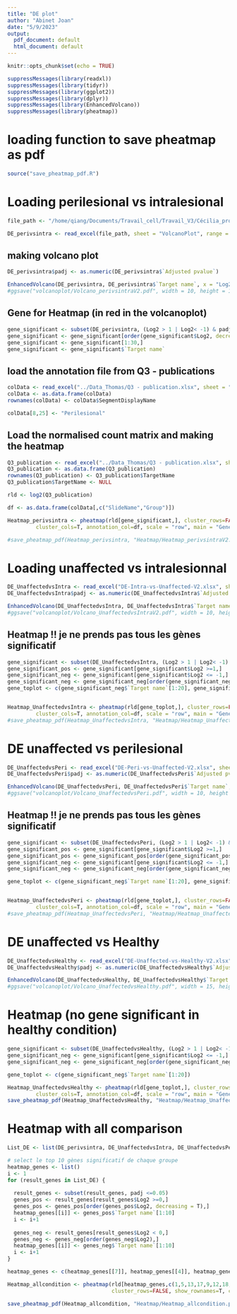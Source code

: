 ```yaml
---
title: "DE plot"
author: "Abinet Joan"
date: "5/9/2023"
output:
  pdf_document: default
  html_document: default
---
```


```r
knitr::opts_chunk$set(echo = TRUE)
```


```r
suppressMessages(library(readxl))
suppressMessages(library(tidyr))
suppressMessages(library(ggplot2))
suppressMessages(library(dplyr))
suppressMessages(library(EnhancedVolcano))
suppressMessages(library(pheatmap))
```

# loading function to save pheatmap as pdf
```r
source("save_pheatmap_pdf.R")
```

# Loading perilesional vs intralesional
```r
file_path <- "/home/qiang/Documents/Travail_cell/Travail_V3/Cécilia_project_2/spatial_transcriptomic/Position_analysis/DE_Intra-vs-Peri-V2.xlsx"

DE_perivsintra <- read_excel(file_path, sheet = "VolcanoPlot", range = "C7:H19969")
```

## making volcano plot
```r
DE_perivsintra$padj <- as.numeric(DE_perivsintra$`Adjusted pvalue`)

EnhancedVolcano(DE_perivsintra, DE_perivsintra$`Target name`, x = "Log2", y = "padj", title= "DE-perilesional vs intralesional", FCcutoff = 1, pCutoff = 0.05, labSize = 0.1, ylim = c(0,4), xlim = c(-5.5,3), gridlines.major= F, gridlines.minor = F)
#ggsave("volcanoplot/Volcano_perivsintraV2.pdf", width = 10, height = 10)
```
## Gene for Heatmap (in red in the volcanoplot)
```r
gene_significant <- subset(DE_perivsintra, (Log2 > 1 | Log2< -1) & padj <=0.05)
gene_significant <- gene_significant[order(gene_significant$Log2, decreasing = F),]
gene_significant <- gene_significant[1:30,]
gene_significant <- gene_significant$`Target name`
```

## load the annotation file from Q3 - publications
```r
colData <- read_excel("../Data_Thomas/Q3 - publication.xlsx", sheet = "SegmentProperties")
colData <- as.data.frame(colData)
rownames(colData) <- colData$SegmentDisplayName

colData[8,25] <- "Perilesional"
```


## Load the normalised count matrix and making the heatmap
```r
Q3_publication <- read_excel("../Data_Thomas/Q3 - publication.xlsx", sheet = "TargetCountMatrix")
Q3_publication <- as.data.frame(Q3_publication)
rownames(Q3_publication) <- Q3_publication$TargetName
Q3_publication$TargetName <- NULL

rld <- log2(Q3_publication)

df <- as.data.frame(colData[,c("SlideName","Group")])

Heatmap_perivsintra <- pheatmap(rld[gene_significant,], cluster_rows=FALSE, show_rownames=T,
         cluster_cols=T, annotation_col=df, scale = "row", main = "Genes differentially expressed in Perilesional over intralesionnal" )

#save_pheatmap_pdf(Heatmap_perivsintra, "Heatmap/Heatmap_perivsintraV2.pdf", width = 10, height = 10)
```


# Loading unaffected vs intralesionnal
```r
DE_UnaffectedvsIntra <- read_excel("DE-Intra-vs-Unaffected-V2.xlsx", sheet = "VolcanoPlot", range = "C7:H19969")
DE_UnaffectedvsIntra$padj <- as.numeric(DE_UnaffectedvsIntra$`Adjusted pvalue`)

EnhancedVolcano(DE_UnaffectedvsIntra, DE_UnaffectedvsIntra$`Target name`, x = "Log2", y = "padj", title= "DE-unaffected vs intralesionnal", FCcutoff = 1, pCutoff = 0.05, labSize = 0.1, ylim = c(0,4), xlim = c(-5.5,3), gridlines.major= F, gridlines.minor = F)
#ggsave("volcanoplot/Volcano_UnaffectedvsIntraV2.pdf", width = 10, height = 10)
```
## Heatmap !! je ne prends pas tous les gènes significatif
```r
gene_significant <- subset(DE_UnaffectedvsIntra, (Log2 > 1 | Log2< -1) & padj <=0.05)
gene_significant_pos <- gene_significant[gene_significant$Log2 >=1,]
gene_significant_neg <- gene_significant[gene_significant$Log2 <= -1,]
gene_significant_neg <- gene_significant_neg[order(gene_significant_neg$Log2),]
gene_toplot <- c(gene_significant_neg$`Target name`[1:20], gene_significant_pos$`Target name`)


Heatmap_UnaffectedvsIntra <- pheatmap(rld[gene_toplot,], cluster_rows=FALSE, show_rownames=T,
         cluster_cols=T, annotation_col=df, scale = "row", main = "Genes differentially expressed in unaffected over intralesionnal" )
#save_pheatmap_pdf(Heatmap_UnaffectedvsIntra, "Heatmap/Heatmap_UnaffectedvsIntra.pdf", width = 10, height = 10)
```



# DE unaffected vs perilesional
```r
DE_UnaffectedvsPeri <- read_excel("DE-Peri-vs-Unaffected-V2.xlsx", sheet = "VolcanoPlot", range = "C7:H19969")
DE_UnaffectedvsPeri$padj <- as.numeric(DE_UnaffectedvsPeri$`Adjusted pvalue`)

EnhancedVolcano(DE_UnaffectedvsPeri, DE_UnaffectedvsPeri$`Target name`, x = "Log2", y = "padj", title= "DE-unaffected vs perilesional", FCcutoff = 1, pCutoff = 0.05, labSize = 0.1, ylim = c(0,4), xlim = c(-5.5,3), gridlines.major= F, gridlines.minor = F)
#ggsave("volcanoplot/Volcano_UnaffectedvsPeri.pdf", width = 10, height = 10)
```

## Heatmap !! je ne prends pas tous les gènes significatif
```r
gene_significant <- subset(DE_UnaffectedvsPeri, (Log2 > 1 | Log2< -1) & padj <=0.05)
gene_significant_pos <- gene_significant[gene_significant$Log2 >=1,]
gene_significant_pos <- gene_significant_pos[order(gene_significant_pos$Log2, decreasing = T),]
gene_significant_neg <- gene_significant[gene_significant$Log2 <= -1,]
gene_significant_neg <- gene_significant_neg[order(gene_significant_neg$Log2),]

gene_toplot <- c(gene_significant_neg$`Target name`[1:20], gene_significant_pos$`Target name`[1:20])


Heatmap_UnaffectedvsPeri <- pheatmap(rld[gene_toplot,], cluster_rows=FALSE, show_rownames=T,
         cluster_cols=T, annotation_col=df, scale = "row", main = "Genes differentially expressed in unaffected over perilesional" )
#save_pheatmap_pdf(Heatmap_UnaffectedvsPeri, "Heatmap/Heatmap_UnaffectedvsPeri.pdf", width = 10, height = 10)
```

# DE unaffected vs Healthy
```r
DE_UnaffectedvsHealthy <- read_excel("DE-Unaffected-vs-Healthy-V2.xlsx", sheet = "VolcanoPlot", range = "C7:H19969")
DE_UnaffectedvsHealthy$padj <- as.numeric(DE_UnaffectedvsHealthy$`Adjusted pvalue`)

EnhancedVolcano(DE_UnaffectedvsHealthy, DE_UnaffectedvsHealthy$`Target name`, x = "Log2", y = "padj", title= "DE-unaffected vs Healthy", FCcutoff = 1, pCutoff = 0.05, labSize = 0.1, ylim = c(0,4), gridlines.major= F, gridlines.minor = F)
#ggsave("volcanoplot/Volcano_UnaffectedvsHealthy.pdf", width = 15, height = 15)
```

# Heatmap (no gene significant in healthy condition)
```r
gene_significant <- subset(DE_UnaffectedvsHealthy, (Log2 > 1 | Log2< -1) & padj <=0.05)
gene_significant_neg <- gene_significant[gene_significant$Log2 <= -1,]
gene_significant_neg <- gene_significant_neg[order(gene_significant_neg$Log2),]

gene_toplot <- c(gene_significant_neg$`Target name`[1:20])

Heatmap_UnaffectedvsHealthy <- pheatmap(rld[gene_toplot,], cluster_rows=FALSE, show_rownames=T,
         cluster_cols=T, annotation_col=df, scale = "row", main = "Genes differentially expressed in unaffected over Healthy" )
save_pheatmap_pdf(Heatmap_UnaffectedvsHealthy, "Heatmap/Heatmap_UnaffectedvsHealthy.pdf", width = 10, height = 10)
```

# Heatmap with all comparison
```r
List_DE <- list(DE_perivsintra, DE_UnaffectedvsIntra, DE_UnaffectedvsPeri, DE_UnaffectedvsHealthy)

# select le top 10 gènes significatif de chaque groupe
heatmap_genes <- list()
i <- 1 
for (result_genes in List_DE) {
  
  result_genes <- subset(result_genes, padj <=0.05)
  genes_pos <- result_genes[result_genes$Log2 >=0,]
  genes_pos <- genes_pos[order(genes_pos$Log2, decreasing = T),]
  heatmap_genes[[i]] <- genes_pos$`Target name`[1:10]
  i <- i+1
  
  genes_neg <- result_genes[result_genes$Log2 < 0,]
  genes_neg <- genes_neg[order(genes_neg$Log2),]
  heatmap_genes[[i]] <- genes_neg$`Target name`[1:10]
  i <- i+1
}

heatmap_genes <- c(heatmap_genes[[7]], heatmap_genes[[4]], heatmap_genes[[6]], heatmap_genes[[8]], heatmap_genes[[2]], heatmap_genes[[5]], heatmap_genes[[1]], heatmap_genes[[3]])

Heatmap_allcondition <- pheatmap(rld[heatmap_genes,c(1,5,13,17,9,12,18,23,2:4,6:8,10,11,14,15,24,16,19:22)],
                                 cluster_rows=FALSE, show_rownames=T, cluster_cols=F, annotation_col= df, scale = "row", main = "Genes differentially expressed in all condition" )

save_pheatmap_pdf(Heatmap_allcondition, "Heatmap/Heatmap_allcondition.pdf", width = 10, height = 15)
```

